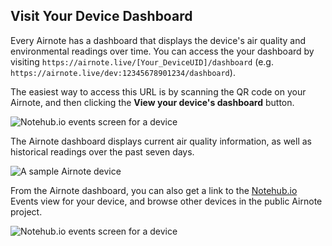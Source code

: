 ## Visit Your Device Dashboard

Every Airnote has a dashboard that displays the device's air quality and environmental
readings over time. You can access the your dashboard by visiting
`https://airnote.live/[Your_DeviceUID]/dashboard`
(e.g. `https://airnote.live/dev:12345678901234/dashboard`).

The easiest way to access this URL is by scanning the QR code on your Airnote,
and then clicking the **View your device's dashboard** button.

![Notehub.io events screen for a device](/images/guides/airnote/dashboard-link.png)

The Airnote dashboard displays current air quality information, as well as historical readings
over the past seven days.

![A sample Airnote device](/images/guides/airnote/dashboard.png)

From the Airnote dashboard, you can also get a link to the [Notehub.io](https://notehub.io)
Events view for your device, and browse other devices in the public Airnote project.

![Notehub.io events screen for a device](/images/guides/airnote/eventspage.png)
